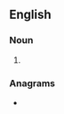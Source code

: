 ==English==

===Noun===
{{head|en|noun plural form}}

# {{plural of|okta|lang=en}}

===Anagrams===
* {{anagrams|en|a=akost|Kotas|soakt|stoak}}